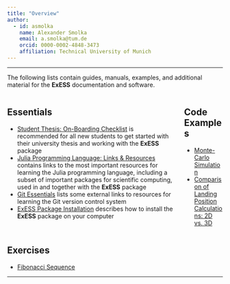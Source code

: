```yaml
---
title: "Overview"
author:
  - id: asmolka
    name: Alexander Smolka
    email: a.smolka@tum.de
    orcid: 0000-0002-4848-3473
    affiliation: Technical University of Munich
---
```


---

The following lists contain guides, manuals, examples, and additional material for the **ExESS** documentation and software.

:::: {.columns}

::: {.column}

## Essentials

* [Student Thesis: On-Boarding Checklist](/guide/essentials/onboarding_checklist/index.qmd) is recommended for all new students to get started with their university thesis and working with the **ExESS** package 
* [Julia Programming Language: Links & Resources](/guide/essentials/julia_links/index.qmd) contains links to the most important resources for learning the Julia programming language, including a subset of important packages for scientific computing, used in and together with the **ExESS** package
* [Git Essentials](/guide/essentials/git_essentials/index.qmd) lists some external links to resources for learning the Git version control system
* [ExESS Package Installation](/guide/essentials/package_installation/index.qmd) describes how to install the **ExESS** package on your computer

:::

::: {.column}

## Code Examples

* [Monte-Carlo Simulation](/guide/code_examples/mc_simulation/index.qmd)
* [Comparison of Landing Position Calculations: 2D vs. 3D](/guide/code_examples/2d_3d_landing_position_comparison/index.qmd) 

:::
::::

## Exercises

* [Fibonacci Sequence](/guide/exercises/exercise_fibonacci/index.qmd)

---
